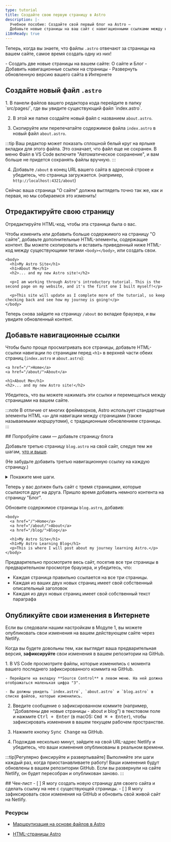 ```yaml
---
type: tutorial
title: Создайте свою первую страницу в Astro
description: |-
  Учебное пособие: Создайте свой первый блог на Astro —
  Добавьте новые страницы на ваш сайт с навигационными ссылками между ними
i18nReady: true
---
```


Теперь, когда вы знаете, что файлы `.astro` отвечают за страницы на вашем сайте, самое время создать одну из них!

<PreCheck>
 - Создать две новые страницы на вашем сайте: О сайте и Блог
 - Добавить навигационные ссылки на страницы
 - Развернуть обновленную версию вашего сайта в Интернете
</PreCheck>

## Создайте новый файл `.astro`

<Steps>
1. В панели файлов вашего редактора кода перейдите в папку `src/pages/`, где вы увидите существующий файл `index.astro`.

2. В этой же папке создайте новый файл с названием `about.astro`.

3. Скопируйте или перепечатайте содержимое файла `index.astro` в новый файл `about.astro`.

 :::tip
 Ваш редактор может показать сплошной белый круг на ярлыке вкладки для этого файла. Это означает, что файл еще не сохранен. В меню Файл в VS Code включите "Автоматическое сохранение", и вам больше не придется сохранять файлы вручную.
 :::

4. Добавьте `/about` в конец URL вашего сайта в адресной строке и убедитесь, что страница загружается. (например, `http://localhost:4321/about`)
</Steps>

Сейчас ваша страница "О сайте" должна выглядеть точно так же, как и первая, но мы собираемся это изменить!

## Отредактируйте свою страницу

Отредактируйте HTML-код, чтобы эта страница была о вас.

Чтобы изменить или добавить больше содержимого на страницу "О сайте", добавьте дополнительные HTML-элементы, содержащие контент. Вы можете скопировать и вставить приведенный ниже HTML-код между существующими тегами `<body></body>`, или создать свои.

```astro title="src/pages/about.astro" ins={3-8} del={2}
<body>
  <h1>My Astro Site</h1>
  <h1>About Me</h1>
  <h2>... and my new Astro site!</h2>

  <p>I am working through Astro's introductory tutorial. This is the second page on my website, and it's the first one I built myself!</p>

  <p>This site will update as I complete more of the tutorial, so keep checking back and see how my journey is going!</p>
</body>
```

Теперь снова зайдите на страницу `/about` во вкладке браузера, и вы увидите обновленный контент.

## Добавьте навигационные ссылки

Чтобы было проще просматривать все страницы, добавьте HTML-ссылки навигации по страницам перед `<h1>` в верхней части обеих страниц (`index.astro` и `about.astro`):

```astro title="src/pages/about.astro" ins={1-2}
<a href="/">Home</a>
<a href="/about/">About</a>

<h1>About Me</h1>
<h2>... and my new Astro site!</h2>
```

Убедитесь, что вы можете нажимать эти ссылки и перемещаться между страницами на вашем сайте.

:::note
В отличие от многих фреймворков, Astro использует стандартные элементы HTML `<a>` для навигации между страницами (также называемыми _маршрутами_), с традиционным обновлением страницы.
:::

<Box icon="puzzle-piece">
## Попробуйте сами — добавьте страницу блога

Добавьте третью страницу `blog.astro` на свой сайт, следуя тем же шагам, [что и выше](#создайте-новый-файл-astro).

(Не забудьте добавить третью навигационную ссылку на каждую страницу.)

<details>
<summary>Покажите мне шаги.</summary>

<Steps>
1. Создайте новый файл в папке `src/pages/blog.astro`.
2. Скопируйте все содержимое файла `index.astro` и вставьте его в `blog.astro`.
3. [Добавьте третью навигационную ссылку](#добавьте-навигационные-ссылки) вверху каждой страницы:
</Steps>

```astro title="src/pages/index.astro" ins={4}
<body>
  <a href="/">Home</a>
  <a href="/about/">About</a>
  <a href="/blog/">Blog</a>

  <h1>My Astro Site</h1>
</body>
```
</details>
</Box>

Теперь у вас должен быть сайт с тремя страницами, которые ссылаются друг на друга. Пришло время добавить немного контента на страницу "Блог".

Обновите содержимое страницы `blog.astro`, добавив:
```astro astro title="src/pages/blog.astro" ins={7-8} del={6}
<body>
  <a href="/">Home</a>
  <a href="/about/">About</a>
  <a href="/blog/">Blog</a>

  <h1>My Astro Site</h1>
  <h1>My Astro Learning Blog</h1>
  <p>This is where I will post about my journey learning Astro.</p>
</body>
```

Предварительно просмотрите весь сайт, посетив все три страницы в предварительном просмотре браузера, и убедитесь, что:
- Каждая страница правильно ссылается на все три страницы.
- Каждая из ваших двух новых страниц имеет свой собственный описательный заголовок 
- Каждая из двух новых страниц имеет свой собственный текст параграфа

## Опубликуйте свои изменения в Интернете

Если вы следовали нашим настройкам в Модуле 1, вы можете опубликовать свои изменения на вашем действующем сайте через Netlify.

Когда вы будете довольны тем, как выглядит ваша предварительная версия, **зафиксируйте** свои изменения в вашем репозитории на GitHub.

<Steps>
1. В VS Code просмотрите файлы, которые изменились с момента вашего последнего зафиксированного коммита на GitHub.

    - Перейдите на вкладку **Source Control** в левом меню. На ней должна отображаться маленькая цифра "3".

    - Вы должны увидеть `index.astro`, `about.astro` и `blog.astro` в списке файлов, которые изменились.

2. Введите сообщение о зафиксированном коммите (например, "Добавлены две новые страницы - about и blog") в текстовом поле и нажмите <kbd>Ctrl + Enter</kbd> (в macOS: <kbd>Cmd ⌘ + Enter</kbd>), чтобы зафиксировать изменения в вашем текущем рабочем пространстве.

3. Нажмите кнопку <kbd>Sync Change</kbd> на GitHub.

4. Подождав несколько минут, зайдите на свой URL-адрес Netlify и убедитесь, что ваши изменения опубликованы в реальном времени.
</Steps>

:::tip[Регулярно фиксируйте и развертывайте]
Выполняйте эти шаги каждый раз, когда приостанавливаете работу! Ваши изменения будут обновлены в вашем репозитории GitHub. Если вы развернули на сайте Netlify, он будет пересобран и опубликован заново.
:::



<Box icon="check-list">
## Чек-лист

<Checklist>
- [ ] Я могу создать новую страницу для своего сайта и сделать ссылку на нее с существующей страницы.
- [ ] Я могу зафиксировать свои изменения на GitHub и обновить свой живой сайт на Netlify.
</Checklist>
</Box>

### Ресурсы

- [Маршрутизация на основе файлов в Astro](/ru/basics/astro-pages/#маршрутизация-на-основе-файлов)

- [HTML-страницы Astro](/ru/basics/astro-pages/#astro-страницы)